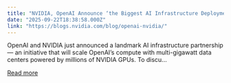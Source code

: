 ```yaml
---
title: "NVIDIA, OpenAI Announce ‘the Biggest AI Infrastructure Deployment in History’"
date: "2025-09-22T18:38:58.000Z"
link: "https://blogs.nvidia.com/blog/openai-nvidia/"
---
```


OpenAI and NVIDIA just announced a landmark AI infrastructure partnership — an initiative that will scale OpenAI’s compute with multi-gigawatt data centers powered by millions of NVIDIA GPUs. To discu...

[Read more](https://blogs.nvidia.com/blog/openai-nvidia/)

